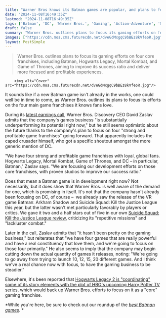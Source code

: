 ```yaml
---
title: "Warner Bros knows its Batman games are popular, and plans to focus its 'development efforts' on 'core franchises' like DC, Mortal Kombat, Hogwarts Legacy, and Game of Thrones"
date: "2024-11-08T16:49:35Z"
lastmod: "2024-11-08T16:49:35Z"
tags: ['Batman', 'DC', 'Warner Bros.', 'Gaming', 'Action-Adventure', 'Superhero']
draft: false
summary: "Warner Bros. outlines plans to focus its gaming efforts on four core franchises, including Batman, Hogwarts Legacy, Mortal Kombat, and Game of Thrones, aiming to improve its success ratio and deliver more focused and profitable experiences."
images: ["https://cdn.mos.cms.futurecdn.net/dveGdMxgqC9bBEz8kVfeoR.jpg"]
layout: PostSimple
---
```

> Warner Bros. outlines plans to focus its gaming efforts on four core franchises, including Batman, Hogwarts Legacy, Mortal Kombat, and Game of Thrones, aiming to improve its success ratio and deliver more focused and profitable experiences.


        <img alt="Cover" src="https://cdn.mos.cms.futurecdn.net/dveGdMxgqC9bBEz8kVfeoR.jpg"/>
        
It sounds like if a new Batman game isn't already in the works, one could well be in time to come, as Warner Bros. outlines its plans to focus its efforts on the four main game franchises it knows fans love.

During its [<u>latest earnings call</u>](https://ir.corporate.discovery.com/financials/quarterly-results/default.aspx), Warner Bros. Discovery CEO David Zaslav admits that the company's games business "is substantially underperforming its potential right now," but he still seems optimistic about the future thanks to the company's plan to focus on four "strong and profitable game franchises" going forward. That apparently includes the caped crusader himself, who got a specific shoutout amongst the more generic mention of DC.

"We have four strong and profitable game franchises with loyal, global fans. Hogwarts Legacy, Mortal Kombat, Game of Thrones, and DC – in particular, Batman," Zaslav says. "We are focusing our development efforts on those core franchises, with proven studios to improve our success ratio."

Does that mean a Batman game is in development right now? Not necessarily, but it does show that Warner Bros. is well aware of the demand for one, which is promising in itself. It's not that the company hasn't already been focusing on DC, of course –  we already saw the release of the VR game Batman: Arkham Shadow and Suicide Squad: Kill the Justice League this year, but the latter wasn't met particularly favorably by players or critics. We gave it two and a half stars out of five in our own [<u>Suicide Squad: Kill the Justice League review</u>](https://www.gamesradar.com/suicide-squad-kill-the-justice-league-review/), criticizing its "repetitive missions" and "lackluster combat."

Later in the call, Zaslav admits that "it hasn't been pretty on the gaming business," but reiterates that "we have four games that are really powerful and have a real constituency that love them, and we're going to focus on those four primarily." He also seems to imply that the company may begin cutting down the actual quantity of games it releases, noting: "We're going to go away from trying to launch 10, 12, 15, 20 different games. And I think we've a real chance now with focus, to have the gaming business to be steadier."

Elsewhere, it's been reported that [<u>Hogwarts Legacy 2 is "coordinating" some of its story elements with the plot of HBO's upcoming Harry Potter TV series</u>](https://www.gamesradar.com/games/open-world/hogwarts-legacy-2-is-coordinating-its-plot-with-the-hbo-harry-potter-series-as-wb-says-the-open-world-game-helped-unlock-the-franchise-after-fantastic-beasts-flops/), which would back up Warner Bros. efforts to focus on it as a "core" gaming franchise. 

*While you're here, be sure to check out our roundup of the *[<u><em>best Batman games</em></u>](https://www.gamesradar.com/best-batman-games/)*. * 
        